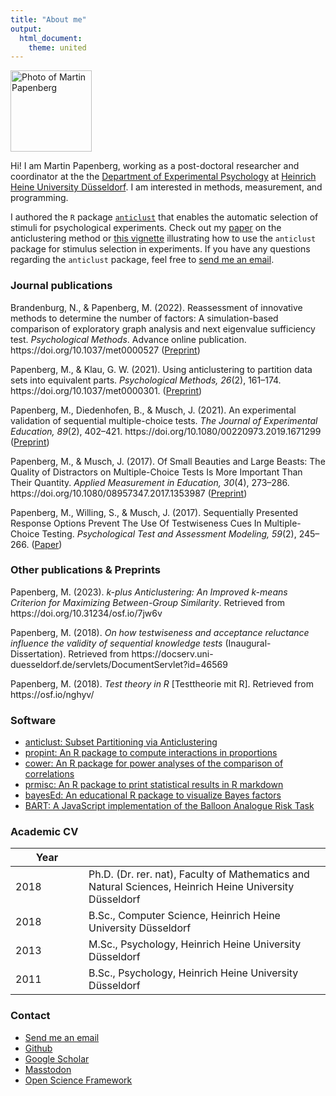 ```yaml
---
title: "About me"
output:
  html_document:
    theme: united
---
```


<img src = "me.png" width = 130 alt = "Photo of Martin Papenberg">

Hi! I am Martin Papenberg, working as a post-doctoral researcher and coordinator at the the [Department of Experimental Psychology](https://www.psychologie.hhu.de/studium-und-lehre-psychologie/institutskoordinator) at [Heinrich Heine University Düsseldorf](https://www.uni-duesseldorf.de/home/en/home.html). I am interested in methods, measurement, and programming.

I authored the `R` package [`anticlust`](https://github.com/m-Py/anticlust) that enables the automatic selection of stimuli for psychological experiments. Check out my [paper](https://psyarxiv.com/3razc/) on the anticlustering method or [this vignette](https://m-py.github.io/anticlust/articles/stimulus-selection.html) illustrating how to use the `anticlust` package for stimulus selection in experiments. If you have any questions regarding the `anticlust` package, feel free to <a href = "mailto:martin.papenberg@hhu.de?subject=Help with the anticlust package">send me an email</a>.

### Journal publications

Brandenburg, N., & Papenberg, M. (2022). Reassessment of innovative methods to determine the number of factors: A simulation-based comparison of exploratory graph analysis and next eigenvalue sufficiency test. *Psychological Methods*. Advance online publication. https://doi.org/10.1037/met0000527 ([Preprint](https://psyarxiv.com/dhzrc))

Papenberg, M., & Klau, G. W. (2021). Using anticlustering to partition data sets into equivalent parts. *Psychological Methods, 26*(2), 161--174. https://doi.org/10.1037/met0000301. ([Preprint](https://psyarxiv.com/3razc/))

Papenberg, M., Diedenhofen, B., & Musch, J. (2021). An experimental validation of sequential multiple-choice tests. *The Journal of Experimental Education, 89*(2), 402--421. https://doi.org/10.1080/00220973.2019.1671299 ([Preprint](https://osf.io/x8753/))

Papenberg, M., & Musch, J. (2017). Of Small Beauties and Large Beasts: The Quality of Distractors on Multiple-Choice Tests Is More Important Than Their Quantity. *Applied Measurement in Education, 30*(4), 273--286. https://doi.org/10.1080/08957347.2017.1353987 ([Preprint](https://osf.io/xytfw/))

Papenberg, M., Willing, S., & Musch, J. (2017). Sequentially Presented Response Options Prevent The Use Of Testwiseness Cues In Multiple-Choice Testing. *Psychological Test and Assessment Modeling, 59*(2), 245--266. ([Paper](http://www.psychologie-aktuell.com/fileadmin/download/ptam/2-2017_20170627/06_Papenberg_.pdf))

### Other publications & Preprints

Papenberg, M. (2023). *k-plus Anticlustering: An Improved k-means Criterion for Maximizing Between-Group Similarity*. Retrieved from https://doi.org/10.31234/osf.io/7jw6v

Papenberg, M. (2018). *On how testwiseness and acceptance reluctance influence the validity of sequential knowledge tests* (Inaugural-Dissertation). Retrieved from https://docserv.uni-duesseldorf.de/servlets/DocumentServlet?id=46569

Papenberg, M. (2018). *Test theory in R* [Testtheorie mit R]. Retrieved from https://osf.io/nghyv/

### Software

- [anticlust: Subset Partitioning via Anticlustering](https://github.com/m-Py/anticlust)
- [propint: An R package to compute interactions in proportions](https://github.com/m-Py/propint)
- [cower: An R package for power analyses of the comparison of correlations](https://github.com/m-Py/cower)
- [prmisc: An R package to print statistical results in R markdown](https://github.com/m-Py/prmisc)
- [bayesEd: An educational R package to visualize Bayes factors](https://github.com/m-Py/bayesEd)
- [BART: A JavaScript implementation of the Balloon Analogue Risk Task](https://github.com/m-Py/BART)

### Academic CV

| Year |  |
| ---- | ------------- | 
| 2018 | Ph.D. (Dr. rer. nat), Faculty of Mathematics and Natural Sciences, Heinrich Heine University Düsseldorf |
| 2018 | B.Sc., Computer Science, Heinrich Heine University Düsseldorf |
| 2013 | M.Sc., Psychology, Heinrich Heine University Düsseldorf |
| 2011 | B.Sc., Psychology, Heinrich Heine University Düsseldorf |

### Contact

- <a href = "mailto:martin.papenberg@hhu.de">Send me an email</a>
- [Github](https://github.com/m-Py)
- [Google Scholar](https://scholar.google.de/citations?user=_h33JecAAAAJ&hl=de&oi=sra)
- [Masstodon](https://fosstodon.org/@MPapenberg)
- [Open Science Framework](https://osf.io/3gq2h)
